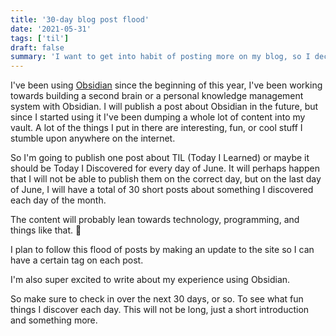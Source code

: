 ```yaml
---
title: '30-day blog post flood'
date: '2021-05-31'
tags: ['til']
draft: false
summary: 'I want to get into habit of posting more on my blog, so I decided to challenge mysefl to post once a day for every day of June.'
---
```


I've been using [Obsidian](https://obsidian.md/) since the beginning of this year, I've been working towards building a second brain or a personal knowledge management system with Obsidian. I will publish a post about Obsidian in the future, but since I started using it I've been dumping a whole lot of content into my vault. A lot of the things I put in there are interesting, fun, or cool stuff I stumble upon anywhere on the internet.

So I'm going to publish one post about TIL (Today I Learned) or maybe it should be Today I Discovered for every day of June. It will perhaps happen that I will not be able to publish them on the correct day, but on the last day of June, I will have a total of 30 short posts about something I discovered each day of the month.

The content will probably lean towards technology, programming, and things like that. 🤖

I plan to follow this flood of posts by making an update to the site so I can have a certain tag on each post.

I'm also super excited to write about my experience using Obsidian.

So make sure to check in over the next 30 days, or so. To see what fun things I discover each day. This will not be long, just a short introduction and something more.
